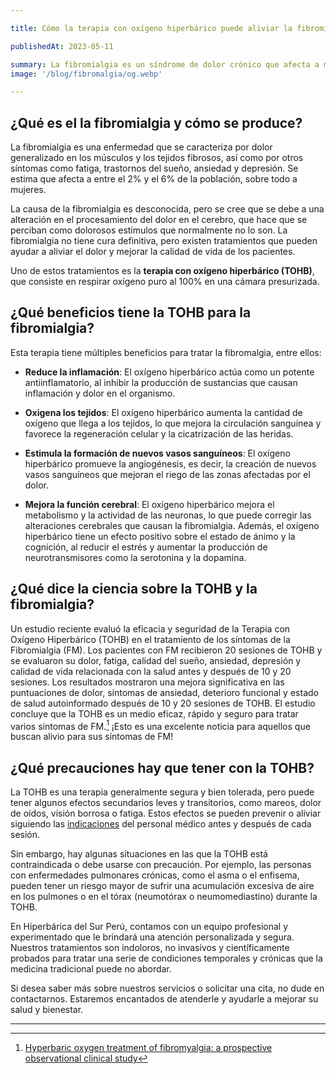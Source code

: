 ```yaml
---

title: Cómo la terapia con oxígeno hiperbárico puede aliviar la fibromialgia

publishedAt: 2023-05-11

summary: La fibromialgia es un síndrome de dolor crónico que afecta a millones de personas. En este artículo te explicamos cómo la terapia con oxígeno hiperbárico puede mejorar los síntomas de esta enfermedad y mejorar tu calidad de vida.
image: '/blog/fibromalgia/og.webp'

---
```


## ¿Qué es el la fibromialgia y cómo se produce?

La fibromialgia es una enfermedad que se caracteriza por dolor generalizado en los músculos y los tejidos fibrosos, así como por otros síntomas como fatiga, trastornos del sueño, ansiedad y depresión. Se estima que afecta a entre el 2% y el 6% de la población, sobre todo a mujeres.

La causa de la fibromialgia es desconocida, pero se cree que se debe a una alteración en el procesamiento del dolor en el cerebro, que hace que se perciban como dolorosos estímulos que normalmente no lo son. La fibromialgia no tiene cura definitiva, pero existen tratamientos que pueden ayudar a aliviar el dolor y mejorar la calidad de vida de los pacientes.

Uno de estos tratamientos es la **terapia con oxígeno hiperbárico (TOHB)**, que consiste en respirar oxígeno puro al 100% en una cámara presurizada.

## ¿Qué beneficios tiene la TOHB para la fibromialgia?

Esta terapia tiene múltiples beneficios para tratar la fibromalgia, entre ellos:

- **Reduce la inflamación**: El oxígeno hiperbárico actúa como un potente antiinflamatorio, al inhibir la producción de sustancias que causan inflamación y dolor en el organismo.

- **Oxigena los tejidos**: El oxígeno hiperbárico aumenta la cantidad de oxígeno que llega a los tejidos, lo que mejora la circulación sanguínea y favorece la regeneración celular y la cicatrización de las heridas.

- **Estimula la formación de nuevos vasos sanguíneos**: El oxígeno hiperbárico promueve la angiogénesis, es decir, la creación de nuevos vasos sanguíneos que mejoran el riego de las zonas afectadas por el dolor.

- **Mejora la función cerebral**: El oxígeno hiperbárico mejora el metabolismo y la actividad de las neuronas, lo que puede corregir las alteraciones cerebrales que causan la fibromialgia. Además, el oxígeno hiperbárico tiene un efecto positivo sobre el estado de ánimo y la cognición, al reducir el estrés y aumentar la producción de neurotransmisores como la serotonina y la dopamina.

## ¿Qué dice la ciencia sobre la TOHB y la fibromialgia?

Un estudio reciente evaluó la eficacia y seguridad de la Terapia con Oxígeno Hiperbárico (TOHB) en el tratamiento de los síntomas de la Fibromialgia (FM). Los pacientes con FM recibieron 20 sesiones de TOHB y se evaluaron su dolor, fatiga, calidad del sueño, ansiedad, depresión y calidad de vida relacionada con la salud antes y después de 10 y 20 sesiones. Los resultados mostraron una mejora significativa en las puntuaciones de dolor, síntomas de ansiedad, deterioro funcional y estado de salud autoinformado después de 10 y 20 sesiones de TOHB. El estudio concluye que la TOHB es un medio eficaz, rápido y seguro para tratar varios síntomas de FM.[^1] ¡Esto es una excelente noticia para aquellos que buscan alivio para sus síntomas de FM!

## ¿Qué precauciones hay que tener con la TOHB?

La TOHB es una terapia generalmente segura y bien tolerada, pero puede tener algunos efectos secundarios leves y transitorios, como mareos, dolor de oídos, visión borrosa o fatiga. Estos efectos se pueden prevenir o aliviar siguiendo las [indicaciones](/blog/recomendaciones) del personal médico antes y después de cada sesión.

Sin embargo, hay algunas situaciones en las que la TOHB está contraindicada o debe usarse con precaución. Por ejemplo, las personas con enfermedades pulmonares crónicas, como el asma o el enfisema, pueden tener un riesgo mayor de sufrir una acumulación excesiva de aire en los pulmones o en el tórax (neumotórax o neumomediastino) durante la TOHB.

En Hiperbárica del Sur Perú, contamos con un equipo profesional y experimentado que le brindará una atención personalizada y segura. Nuestros tratamientos son indoloros, no invasivos y científicamente probados para tratar una serie de condiciones temporales y crónicas que la medicina tradicional puede no abordar.

Si desea saber más sobre nuestros servicios o solicitar una cita, no dude en contactarnos. Estaremos encantados de atenderle y ayudarle a mejorar su salud y bienestar.

---

[^1]: [Hyperbaric oxygen treatment of fibromyalgia: a prospective observational clinical study](https://pubmed.ncbi.nlm.nih.gov/30747099/)
